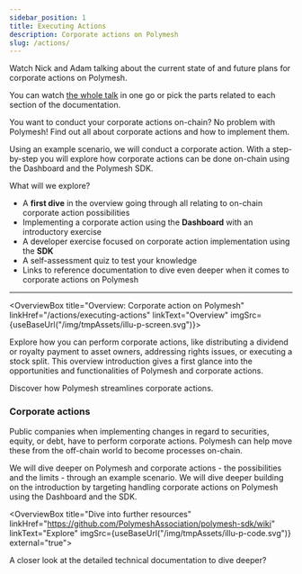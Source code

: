```yaml
---
sidebar_position: 1
title: Executing Actions
description: Corporate actions on Polymesh
slug: /actions/
---
```



<OverviewVideoBox title="Corporate Actions" videoId="jgucx9Z-uCo">

Watch Nick and Adam talking about the current state of and future plans for corporate actions on Polymesh.

You can watch [the whole talk](/docs/resources/polymesh-webcast) in one go or pick the parts related to each section of the documentation.

</OverviewVideoBox>

You want to conduct your corporate actions on-chain? No problem with Polymesh! Find out all about corporate actions and how to implement them.

Using an example scenario, we will conduct a corporate action. With a step-by-step you will explore how corporate actions can be done on-chain using the Dashboard and the Polymesh SDK.

What will we explore?

- A **first dive** in the overview going through all relating to on-chain corporate action possibilities
- Implementing a corporate action using the **Dashboard** with an introductory exercise
- A developer exercise focused on corporate action implementation using the **SDK**
- A self-assessment quiz to test your knowledge
- Links to reference documentation to dive even deeper when it comes to corporate actions on Polymesh

---

<OverviewBox title="Overview: Corporate action on Polymesh" linkHref="/actions/executing-actions" linkText="Overview" imgSrc={useBaseUrl("/img/tmpAssets/illu-p-screen.svg")}>

Explore how you can perform corporate actions, like distributing a dividend or royalty payment to asset owners, addressing rights issues, or executing a stock split. This overview introduction gives a first glance into the opportunities and functionalities of Polymesh and corporate actions.

Discover how Polymesh streamlines corporate actions.

</OverviewBox>

### Corporate actions

Public companies when implementing changes in regard to securities, equity, or debt, have to perform corporate actions. Polymesh can help move these from the off-chain world to become processes on-chain.

We will dive deeper on Polymesh and corporate actions - the possibilities and the limits - through an example scenario. We will dive deeper building on the introduction by targeting handling corporate actions on Polymesh using the Dashboard and the SDK.

<ActionCardWrapper>
  <ActionCard
    href="/actions/token-dashboard"
    text="Corporate Actions with the Token Studio Dashboard"
    desc="Distribute assets with the Polymesh Token Studio Dashboard."
  ></ActionCard>
  <ActionCard
    href="/docs/actions/actions-sdk"
    showDevSign="true"
    text="Corporate Actions with the SDK"
    desc="Integrate asset distribution into your systems with the SDK."
  ></ActionCard>
</ActionCardWrapper>

<OverviewBox title="Dive into further resources" linkHref="https://github.com/PolymeshAssociation/polymesh-sdk/wiki" linkText="Explore" imgSrc={useBaseUrl("/img/tmpAssets/illu-p-code.svg")} external="true">

A closer look at the detailed technical documentation to dive deeper?

</OverviewBox>
